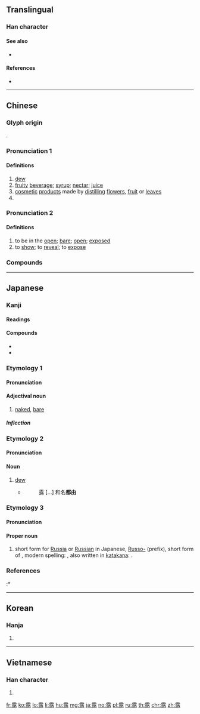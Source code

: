 {{character info/new}}
==Translingual==

===Han character===
{{Han char|rn=173|rad=雨|as=12|sn=20|four=10164|canj=MBRMR|ids=⿱[[雨|⻗]][[路]]}}

====See also====
* {{l|mul|霧}} <!-- graphically similar: differs only in lower left corner -->

====References====
* {{Han ref|kx=1378.220|dkj=42463|dj=1887.380|hdz=64078.060|uh=9732|ud=38706|bh=C553|bd=50515}}

----

==Chinese==
{{zh-forms}}

===Glyph origin===
{{Han etym}}
{{Han compound|雨|路|ls=psc|c1=s|c2=p}}.

===Pronunciation 1===
{{zh-pron
|m=lù
|c=lou6
|h=pfs=lu
|md=ló
|mn=lō͘
|w=3lu
|mc=y
|oc=y
|cat=n,pn
}}

====Definitions====
{{zh-hanzi}}

# [[dew]]
# [[fruity]] [[beverage]]; [[syrup]]; [[nectar]]; [[juice]]
# [[cosmetic]] [[product]]s made by [[distill]]ing [[flower]]s, [[fruit]] or [[leave]]s
# {{surname|lang=zh}}

===Pronunciation 2===
{{zh-pron
|m=lòu,lù
|m_note=lòu - vernacular; lù - literary
|c=lou6,lau6
|c_note=lou6 - literary; lau6 - vernacular
|h=pfs=lu
|md=ló
|mn=lō͘
|w=3lu
|mc=y
|oc=y
|cat=a,n
}}

====Definitions====
{{zh-hanzi}}

# to be in the [[open]]; [[bare]]; [[open]]; [[exposed]]
# to [[show]]; to [[reveal]]; to [[expose]]

===Compounds===
{{zh-der|惡露:[[lochia]]|暴露:bàolù, pùlù|沐浴露|單露|呈露|仙露明珠|半吐半露|不露|初露頭角|垂露|冒露安身|不露鋒芒|原形畢露|人生朝露|不露風聲|嶄露鋒芒|出乖露醜|恩露|初露鋒芒|不露神色|形跡敗露|寒露|不露圭角|不露身手|不露馬腳|嶄露頭角|展露|不露聲色|危若朝露|吐露心腹|坦露|官星透露|孤露|凶相畢露|出頭露面|多露|塵露|嶄露|吐露|彰露|冒霜撥露|勃露斯|出頭露角|吸風飲露|發露|擺露|春風雨露|拋屍露骨|掀露|甘露滋心|玉露|甘露之變|揚己露才|承露|掣襟露肘|披露肝膽|深藏不露|祕而不露|拋頭露面|披霜冒露|曝露|甘露子|窘態畢露|服露餐霞|煙霏露結|懸針垂露|甘露法雨|敗露|浮雲朝露|攢露|暴露狂|盡情吐露|白露|服氣吞露|春秋繁露|果子露|甘露水漿|甘露|揭露|珠露茶|洩露|披露|蒸露|演繁露|漏露|搭克露|泄露|湛露|淺露|松露|淚盤如露|流露|朝露|真情流露|楓丹白露|春露秋霜|羸露|覆露|露面拋頭|露水|露口風|裸露|蒙霧露|蓽露藍蔞|露袒|脫帽露頂|露堂|繁露|露風聲|紅露酒|露鋒|露封|金露花|露一鼻子|露申|調露|露柱|薔薇露|露馬腳|露章|露脊鯨|飲風餐露|草行露宿|餐風露宿|露宿風餐|露骨|露尾藏頭|錢不露白|金風玉露|露天電影|袒露|過露|鋒芒畢露|花露水|霜露之思|雨露之恩|露兜樹|餐風宿露|露井|露眼|鶴林玉露|露天|露水夫妻|餐風飲露|鼻偃齒露|露宿|赤露|露板|餐風吸露|飲露餐風|風餐露宿|風雲月露|風燭草露|露白|露臺弟子|顯露原形|露面|露膽披肝|草頭露|露苗|露臉|露水交道|露盤兒|露體|露餡兒|露風|露車|露覆|露葵|露華|露草|露臺|露空|露相|露營|露水珠兒|露才揚己|露怯|露形|露底|露天礦|露天劇場|露地|露原形|露出馬腳|露出破綻|露出|露一手|謀泄事露|雌牙露嘴|露尾巴|露頭|顯露頭角|藏頭露尾|露富|露布|雨露|醜態畢露|表露|聲跡彰露|透露|露水姻緣|赤身露體|露頭角|風飧露宿|露電|袒胸露背|行露|露點|聖露西亞|薤露|露珠|露鋒芒|顯露|膏露|花露}}

----

==Japanese==

===Kanji===
{{ja-kanji|grade=c|rs=雨12}}

====Readings====
{{ja-readings|goon=[[る]] (ru)|kanon=[[ろ]] (ro)|kanyoon=[[ろう]] (rō)|kun=[[つゆ]] (tsuyu), [[あらわれる]] (arawareru), [[さらす]] (sarasu)}}

====Compounds====
* {{ja-r|悪露|おろ|[[lochia]]}}
* {{ja-r|露里|ろり|[[verst]]}}

===Etymology 1===
{{ja-kanjitab|あらわ|yomi=k}}

====Pronunciation====
{{ja-pron|yomi=k|あらわ|acc=1|acc_ref=DJR,NHK|acc2=0|acc2_ref=DJR,NHK}}

====Adjectival noun====
{{ja-adj|infl=な|あらわ}}

# [[naked]], [[bare]]

=====Inflection=====
{{ja-na|あらわ}}

===Etymology 2===
{{ja-kanjitab|つゆ|yomi=k}}

====Pronunciation====
{{ja-pron|yomi=k|つゆ|acc=1|acc_ref=DJR,NHK|acc2=2|acc2_ref=DJR}}

====Noun====
{{ja-noun|つゆ}}

# [[dew]]
#* {{RQ:Wamyō Ruijushō|1|30}}
#*: 露 [...] 和名'''都由'''

===Etymology 3===
{{ja-kanjitab|ろ|yomi=o}}

====Pronunciation====
{{ja-pron|yomi=kanon|ろ|acc=1|acc_ref=DJR,NHK}}

====Proper noun====
{{ja-pos|proper|ろ}}

# short form for [[Russia]] or [[Russian]] in Japanese, [[Russo-]] (prefix), short form of {{l|ja|露西亜|tr=ろしあ, Roshia}}, modern spelling: {{l|ja|ロシア|tr=Roshia}}, also written in [[katakana]]: {{l|ja|ロ|tr=Ro}}.
#: {{ja-usex|lang=ja|和露辞典|^わ-^ろ じてん|Russian-Japanese dictionary}}
#: {{ja-usex|lang=ja|日露戦争|^にち-^ろ せんそう|Japanese-Russian war (normally: "Russo-Japanese war")}}
#: {{ja-usex|lang=ja|米露関係|^べい-^ろ かんけい|US-Russia relations}}

===References===
<references/>
:* {{R:Wamyō Ruijushō}}

----

==Korean==

===Hanja===
{{ko-hanja|hangeul=[[로]]>[[노]]|eumhun=|mr=ro>no|y=lo>no}}

# {{defn|lang=ko|sort=雨12}}

----

==Vietnamese==

===Han character===
{{vi-hantu|lộ|rs=雨12}}

# {{defn|lang=vi|sort=雨12}}

[[fr:露]]
[[ko:露]]
[[lo:露]]
[[li:露]]
[[hu:露]]
[[mg:露]]
[[ja:露]]
[[no:露]]
[[pl:露]]
[[ru:露]]
[[th:露]]
[[chr:露]]
[[zh:露]]